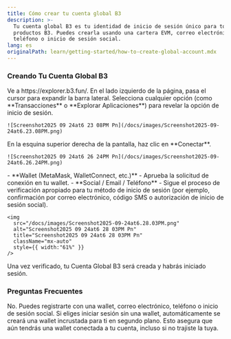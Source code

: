 ```yaml
---
title: Cómo crear tu cuenta global B3
description: >-
  Tu cuenta global B3 es tu identidad de inicio de sesión único para todos los
  productos B3. Puedes crearla usando una cartera EVM, correo electrónico,
  teléfono o inicio de sesión social.
lang: es
originalPath: learn/getting-started/how-to-create-global-account.mdx
---
```

### Creando Tu Cuenta Global B3

<Steps>
  <Step title="Visita el Explorador">
    Ve a https://explorer.b3.fun/.
  </Step>
  <Step title="Abre la Barra Lateral">
    En el lado izquierdo de la página, pasa el cursor para expandir la barra lateral. Selecciona cualquier opción (como **Transacciones** o **Explorar Aplicaciones**) para revelar la opción de inicio de sesión.

    ![Screenshot2025 09 24at6 23 08PM Pn](/docs/images/Screenshot2025-09-24at6.23.08PM.png)
  </Step>
  <Step title="Conecta Tu Cuenta">
    En la esquina superior derecha de la pantalla, haz clic en **Conectar**.

    ![Screenshot2025 09 24at6 26 24PM Pn](/docs/images/Screenshot2025-09-24at6.26.24PM.png)
  </Step>
  <Step title="Elige un Método de Inicio de Sesión">
    - **Wallet (MetaMask, WalletConnect, etc.)** - Aprueba la solicitud de conexión en tu wallet.
    - **Social / Email / Teléfono** - Sigue el proceso de verificación apropiado para tu método de inicio de sesión (por ejemplo, confirmación por correo electrónico, código SMS o autorización de inicio de sesión social).

    <img
      src="/docs/images/Screenshot2025-09-24at6.28.03PM.png"
      alt="Screenshot2025 09 24at6 28 03PM Pn"
      title="Screenshot2025 09 24at6 28 03PM Pn"
      className="mx-auto"
      style={{ width:"61%" }}
    />
  </Step>
</Steps>

Una vez verificado, tu Cuenta Global B3 será creada y habrás iniciado sesión.

### Preguntas Frecuentes

<Accordion title="¿Necesito una wallet para crear una Cuenta Global B3?">
  No. Puedes registrarte con una wallet, correo electrónico, teléfono o inicio de sesión social. Si eliges iniciar sesión sin una wallet, automáticamente se creará una wallet incrustada para ti en segundo plano. Esto asegura que aún tendrás una wallet conectada a tu cuenta, incluso si no trajiste la tuya.
</Accordion>
